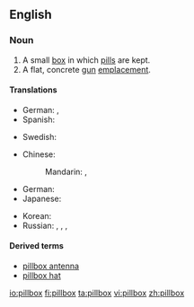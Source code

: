==English==

===Noun===
{{wikipedia}}
{{en-noun|es}}

# A small [[box]] in which [[pill]]s are kept.
# A flat, concrete [[gun]] [[emplacement]].

====Translations====
{{trans-top|box for pills}}
* German: {{t-|de|Pillendose|f}}, {{t-|de|Pillenschachtel|f}}
* Spanish: {{t-|es|pastillero}}
{{trans-mid}}
* Swedish: {{t-|sv|pillerdosa|c}}
{{trans-bottom}}

{{trans-top|gun emplacement}}
* Chinese:
*: Mandarin: {{t|cmn|碉堡|tr=diāobǎo|sc=Hani}}, {{t|cmn|地堡|tr=dìbǎo|sc=Hani}}
* German: {{t+|de|Bunker|m}}
* Japanese: {{t-|ja|トーチカ|tr=tōchika|sc=Jpan}}
{{trans-mid}}
* Korean: {{t-|ko|토치카|tr=tochika|sc=Kore}}
* Russian: {{t-|ru|ДОТ|m|tr=DOT|sc=Cyrl}}, {{t-|ru|долговременная огневая точка|f|tr=dolgovrémennaja ognevája tóčka|sc=Cyrl}} {{qualifier|longterm weapon emplacement}}, {{t|ru|ДЗОТ|m|tr=DZOT|sc=Cyrl}}, {{t|ru|деревоземляная огневая точка|f|tr=derevozemljanája ognevája tóčka|sc=Cyrl}} {{qualifier|wood and earthen weapon emplacement}}
{{trans-bottom}}

====Derived terms====
* [[pillbox antenna]]
* [[pillbox hat]]

[[io:pillbox]]
[[fi:pillbox]]
[[ta:pillbox]]
[[vi:pillbox]]
[[zh:pillbox]]